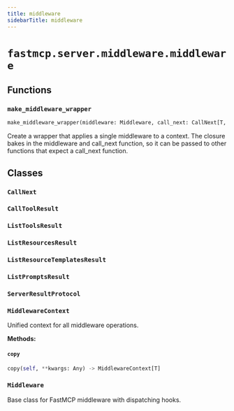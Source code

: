 ```yaml
---
title: middleware
sidebarTitle: middleware
---
```


# `fastmcp.server.middleware.middleware`

## Functions

### `make_middleware_wrapper` <sup><a href="https://github.com/jlowin/fastmcp/blob/main/src/fastmcp/server/middleware/middleware.py#L106"><Icon icon="github" size="14" /></a></sup>

```python
make_middleware_wrapper(middleware: Middleware, call_next: CallNext[T, R]) -> CallNext[T, R]
```


Create a wrapper that applies a single middleware to a context. The
closure bakes in the middleware and call_next function, so it can be
passed to other functions that expect a call_next function.


## Classes

### `CallNext` <sup><a href="https://github.com/jlowin/fastmcp/blob/main/src/fastmcp/server/middleware/middleware.py#L36"><Icon icon="github" size="14" /></a></sup>

### `CallToolResult` <sup><a href="https://github.com/jlowin/fastmcp/blob/main/src/fastmcp/server/middleware/middleware.py#L56"><Icon icon="github" size="14" /></a></sup>

### `ListToolsResult` <sup><a href="https://github.com/jlowin/fastmcp/blob/main/src/fastmcp/server/middleware/middleware.py#L62"><Icon icon="github" size="14" /></a></sup>

### `ListResourcesResult` <sup><a href="https://github.com/jlowin/fastmcp/blob/main/src/fastmcp/server/middleware/middleware.py#L67"><Icon icon="github" size="14" /></a></sup>

### `ListResourceTemplatesResult` <sup><a href="https://github.com/jlowin/fastmcp/blob/main/src/fastmcp/server/middleware/middleware.py#L72"><Icon icon="github" size="14" /></a></sup>

### `ListPromptsResult` <sup><a href="https://github.com/jlowin/fastmcp/blob/main/src/fastmcp/server/middleware/middleware.py#L77"><Icon icon="github" size="14" /></a></sup>

### `ServerResultProtocol` <sup><a href="https://github.com/jlowin/fastmcp/blob/main/src/fastmcp/server/middleware/middleware.py#L82"><Icon icon="github" size="14" /></a></sup>

### `MiddlewareContext` <sup><a href="https://github.com/jlowin/fastmcp/blob/main/src/fastmcp/server/middleware/middleware.py#L87"><Icon icon="github" size="14" /></a></sup>


Unified context for all middleware operations.


**Methods:**

#### `copy` <sup><a href="https://github.com/jlowin/fastmcp/blob/main/src/fastmcp/server/middleware/middleware.py#L102"><Icon icon="github" size="14" /></a></sup>

```python
copy(self, **kwargs: Any) -> MiddlewareContext[T]
```

### `Middleware` <sup><a href="https://github.com/jlowin/fastmcp/blob/main/src/fastmcp/server/middleware/middleware.py#L119"><Icon icon="github" size="14" /></a></sup>


Base class for FastMCP middleware with dispatching hooks.

